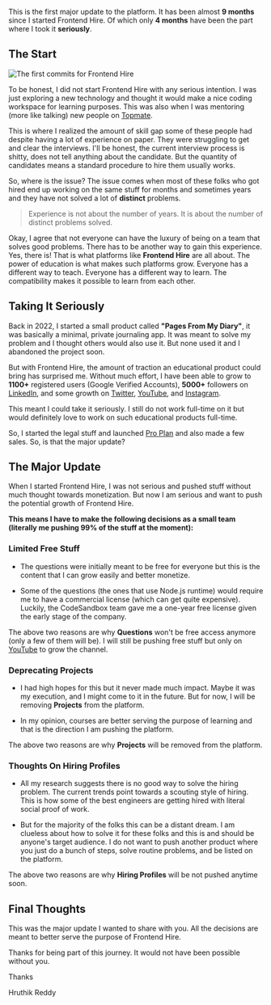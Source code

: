 This is the first major update to the platform. It has been almost **9 months** since I started Frontend Hire. Of which only **4 months** have been the part where I took it **seriously**.

## The Start

![The first commits for Frontend Hire](./from-poc.webp)

To be honest, I did not start Frontend Hire with any serious intention. I was just exploring a new technology and thought it would make a nice coding workspace for learning purposes. This was also when I was mentoring (more like talking) new people on [Topmate](https://topmate.io/iamyhr).

This is where I realized the amount of skill gap some of these people had despite having a lot of experience on paper. They were struggling to get and clear the interviews. I'll be honest, the current interview process is shitty, does not tell anything about the candidate. But the quantity of candidates means a standard procedure to hire them usually works.

So, where is the issue? The issue comes when most of these folks who got hired end up working on the same stuff for months and sometimes years and they have not solved a lot of **distinct** problems.

> Experience is not about the number of years. It is about the number of distinct problems solved.

Okay, I agree that not everyone can have the luxury of being on a team that solves good problems. There has to be another way to gain this experience. Yes, there is! That is what platforms like **Frontend Hire** are all about. The power of education is what makes such platforms grow. Everyone has a different way to teach. Everyone has a different way to learn. The compatibility makes it possible to learn from each other.

## Taking It Seriously

Back in 2022, I started a small product called **"Pages From My Diary"**, it was basically a minimal, private journaling app. It was meant to solve my problem and I thought others would also use it. But none used it and I abandoned the project soon.

But with Frontend Hire, the amount of traction an educational product could bring has surprised me. Without much effort, I have been able to grow to **1100+** registered users (Google Verified Accounts), **5000+** followers on [LinkedIn](https://www.linkedin.com/company/frontend-hire/), and some growth on [Twitter](https://twitter.com/frontendhire), [YouTube](https://www.youtube.com/@FrontendHire), and [Instagram](https://www.instagram.com/frontendhire/).

This meant I could take it seriously. I still do not work full-time on it but would definitely love to work on such educational products full-time.

So, I started the legal stuff and launched [Pro Plan](https://www.frontendhire.com/pricing) and also made a few sales. So, is that the major update?

## The Major Update

When I started Frontend Hire, I was not serious and pushed stuff without much thought towards monetization. But now I am serious and want to push the potential growth of Frontend Hire. 

**This means I have to make the following decisions as a small team (literally me pushing 99% of the stuff at the moment):**

### Limited Free Stuff

- The questions were initially meant to be free for everyone but this is the content that I can grow easily and better monetize.

- Some of the questions (the ones that use Node.js runtime) would require me to have a commercial license (which can get quite expensive). Luckily, the CodeSandbox team gave me a one-year free license given the early stage of the company.

The above two reasons are why **Questions** won't be free access anymore (only a few of them will be). I will still be pushing free stuff but only on [YouTube](https://www.youtube.com/@FrontendHire) to grow the channel.

### Deprecating Projects

- I had high hopes for this but it never made much impact. Maybe it was my execution, and I might come to it in the future. But for now, I will be removing **Projects** from the platform.

- In my opinion, courses are better serving the purpose of learning and that is the direction I am pushing the platform.

The above two reasons are why **Projects** will be removed from the platform.

### Thoughts On Hiring Profiles

- All my research suggests there is no good way to solve the hiring problem. The current trends point towards a scouting style of hiring. This is how some of the best engineers are getting hired with literal social proof of work.

- But for the majority of the folks this can be a distant dream. I am clueless about how to solve it for these folks and this is and should be anyone's target audience. I do not want to push another product where you just do a bunch of steps, solve routine problems, and be listed on the platform. 

The above two reasons are why **Hiring Profiles** will be not pushed anytime soon.


## Final Thoughts

This was the major update I wanted to share with you. All the decisions are meant to better serve the purpose of Frontend Hire.

Thanks for being part of this journey. It would not have been possible without you.

Thanks

Hruthik Reddy